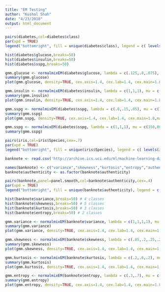 ```yaml
---
title: "EM Testing"
author: "Kushal Shah"
date: "4/23/2018"
output: html_document
---
```


```r
pairs(diabetes,col=diabetes$class)
par(xpd = TRUE)
legend("bottomright", fill = unique(diabetes$class), legend = c( levels(diabetes$class)))
```
```r
hist(diabetes$glucose,breaks=50)
hist(diabetes$insulin,breaks=50)
hist(diabetes$sspg,breaks=50)
```

```r
gmm.glucose <- normalmixEM(diabetes$glucose, lambda = c(.125,.8,.075), mu = c(50,100,150), sigma = c(20,10,50),maxit=2000,epsilon=.01)
summary(gmm.glucose)
plot(gmm.glucose, density=TRUE, cex.axis=1.4, cex.lab=1.4, cex.main=1.8,main2="Glucose Levels", xlab2="Glucose",breaks=25)
```

```r
gmm.insulin <- normalmixEM(diabetes$insulin, lambda = c(1,1,1), mu = c(350,500,1000), sigma = c(60,100,300),maxit=2000,epsilon=.01)
summary(gmm.insulin)
plot(gmm.insulin, density=TRUE, cex.axis=1.4, cex.lab=1.4, cex.main=1.8,main2="Insulin Levels", xlab2="Insulin",breaks=25)
```

```r
gmm.sspg <- normalmixEM(diabetes$sspg, lambda = c(.8,.15,.05), mu = c(130,270,500), sigma = c(70,20,200),maxit=2000,epsilon=.01)
summary(gmm.sspg)
plot(gmm.sspg, density=TRUE, cex.axis=1.4, cex.lab=1.4, cex.main=1.8,main2="SSPG Levels", xlab2="SSPG",breaks=27)
```


```r
gmm.sspg <- normalmixEM(diabetes$sspg, lambda = c(1,1,1), mu = c(350,800,1200), sigma = c(60,200,300),maxit=2000)
summary(gmm.sspg)
```


```r
pairs(iris,col=iris$Species,cex=.7)
par(xpd = TRUE)
legend("bottomright", fill = unique(iris$Species), legend = c( levels(iris$Species)))
```

```r
banknote <- read.csv('http://archive.ics.uci.edu/ml/machine-learning-databases/00267/data_banknote_authentication.txt', header=FALSE)

names(banknote) <- c("variance","skewness","kurtosis","entropy","authenticity")
banknote$authenticity <- as.factor(banknote$authenticity)
```

```r
pairs(banknote,panel=panel.smooth,col=banknote$authenticity,cex=.4)
par(xpd = TRUE)
legend("bottomright", fill = unique(banknote$authenticity), legend = c( levels(banknote$authenticity)))
```

```r
hist(banknote$variance,breaks=50) # 4 classes
hist(banknote$skewness,breaks=50) # 5 classes
hist(banknote$kurtosis,breaks=50) # 3 classes
hist(banknote$entropy,breaks=50) # 2 classes
```


```r
gmm.variance <- normalmixEM(banknote$variance, lambda = c(1,1,1,1), mu = c(-4,-2,0,4), sigma = c(1.5,1,1,0.5),maxit=2000,epsilon=.01)
summary(gmm.variance)
plot(gmm.variance, density=TRUE, cex.axis=1.4, cex.lab=1.4, cex.main=1.8,main2="Variance Levels", xlab2="Variance",breaks=25)
```

```r
gmm.skewness <- normalmixEM(banknote$skewness, lambda = c(.05,.2,.25,.2,.3), mu = c(-13,-7,0,3,8), sigma = c(1,2,1.5,1.5,3),maxit=2000,epsilon=.01)
summary(gmm.skewness)
plot(gmm.skewness, density=TRUE, cex.axis=1.4, cex.lab=1.4, cex.main=1.8,main2="Skewness Levels", xlab2="Skewness",breaks=25)
```

```r
gmm.kurtosis <- normalmixEM(banknote$kurtosis, lambda = c(.2,.6,.2), mu = c(-4,0,6), sigma = c(2,2,3),maxit=2000,epsilon=.01)
summary(gmm.kurtosis)
plot(gmm.kurtosis, density=TRUE, cex.axis=1.4, cex.lab=1.4, cex.main=1.8,main2="Kurtosis Levels", xlab2="Kurtosis",breaks=25)
```

```r
gmm.entropy <- normalmixEM(banknote$entropy, lambda = c(.3,.7), mu = c(-4,0), sigma = c(2,1),maxit=2000,epsilon=.01)
summary(gmm.entropy)
plot(gmm.entropy, density=TRUE, cex.axis=1.4, cex.lab=1.4, cex.main=1.8,main2="Entropy Levels", xlab2="Entropy",breaks=25)
```